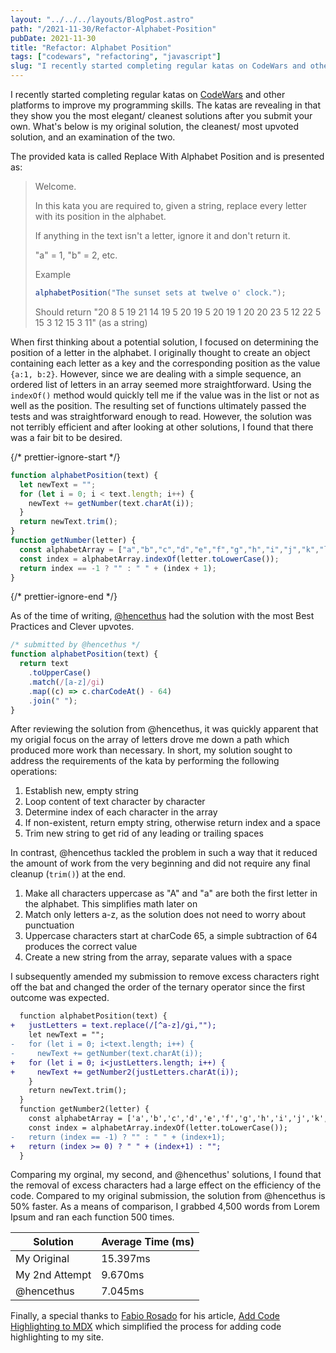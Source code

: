 ```yaml
---
layout: "../../../layouts/BlogPost.astro"
path: "/2021-11-30/Refactor-Alphabet-Position"
pubDate: 2021-11-30
title: "Refactor: Alphabet Position"
tags: ["codewars", "refactoring", "javascript"]
slug: "I recently started completing regular katas on CodeWars and other platforms to improve my programming skills. The katas are revealing in that they show you the most elegant/ cleanest solutions after you submit your own. What's below is my original solution, the cleanest/ most upvoted solution, and an examination of the two."
---
```


I recently started completing regular katas on [CodeWars](https://www.codewars.com/kata/546f922b54af40e1e90001da) and other platforms to improve my programming skills. The katas are revealing in that they show you the most elegant/ cleanest solutions after you submit your own. What's below is my original solution, the cleanest/ most upvoted solution, and an examination of the two.

The provided kata is called Replace With Alphabet Position and is presented as:

> Welcome.
>
> In this kata you are required to, given a string, replace every letter with its position in the alphabet.
>
> If anything in the text isn't a letter, ignore it and don't return it.
>
> "a" = 1, "b" = 2, etc.
>
> Example
>
> ```javascript
> alphabetPosition("The sunset sets at twelve o' clock.");
> ```
>
> Should return "20 8 5 19 21 14 19 5 20 19 5 20 19 1 20 20 23 5 12 22 5 15 3 12 15 3 11" (as a string)

When first thinking about a potential solution, I focused on determining the position of a letter in the alphabet. I originally thought to create an object containing each letter as a key and the corresponding position as the value `{a:1, b:2}`. However, since we are dealing with a simple sequence, an ordered list of letters in an array seemed more straightforward. Using the `indexOf()` method would quickly tell me if the value was in the list or not as well as the position. The resulting set of functions ultimately passed the tests and was straightforward enough to read. However, the solution was not terribly efficient and after looking at other solutions, I found that there was a fair bit to be desired.

{/* prettier-ignore-start */}
```javascript
function alphabetPosition(text) {
  let newText = "";
  for (let i = 0; i < text.length; i++) {
    newText += getNumber(text.charAt(i));
  }
  return newText.trim();
}
function getNumber(letter) {
  const alphabetArray = ["a","b","c","d","e","f","g","h","i","j","k","l","m","n","o","p","q","r","s","t","u","v","w","x","y","z"];
  const index = alphabetArray.indexOf(letter.toLowerCase());
  return index == -1 ? "" : " " + (index + 1);
}
```
{/* prettier-ignore-end */}

As of the time of writing, [@hencethus](https://www.codewars.com/users/hencethus) had the solution with the most Best Practices and Clever upvotes.

```javascript
/* submitted by @hencethus */
function alphabetPosition(text) {
  return text
    .toUpperCase()
    .match(/[a-z]/gi)
    .map((c) => c.charCodeAt() - 64)
    .join(" ");
}
```

After reviewing the solution from @hencethus, it was quickly apparent that my origial focus on the array of letters drove me down a path which produced more work than necessary. In short, my solution sought to address the requirements of the kata by performing the following operations:

1. Establish new, empty string
1. Loop content of text character by character
1. Determine index of each character in the array
1. If non-existent, return empty string, otherwise return index and a space
1. Trim new string to get rid of any leading or trailing spaces

In contrast, @hencethus tackled the problem in such a way that it reduced the amount of work from the very beginning and did not require any final cleanup (`trim()`) at the end.

1. Make all characters uppercase as "A" and "a" are both the first letter in the alphabet. This simplifies math later on
1. Match only letters a-z, as the solution does not need to worry about punctuation
1. Uppercase characters start at charCode 65, a simple subtraction of 64 produces the correct value
1. Create a new string from the array, separate values with a space

I subsequently amended my submission to remove excess characters right off the bat and changed the order of the ternary operator since the first outcome was expected.

```diff
  function alphabetPosition(text) {
+   justLetters = text.replace(/[^a-z]/gi,"");
    let newText = "";
-   for (let i = 0; i<text.length; i++) {
-     newText += getNumber(text.charAt(i));
+   for (let i = 0; i<justLetters.length; i++) {
+     newText += getNumber2(justLetters.charAt(i));
    }
    return newText.trim();
  }
  function getNumber2(letter) {
    const alphabetArray = ['a','b','c','d','e','f','g','h','i','j','k','l','m','n','o','p','q','r','s','t','u','v','w','x','y','z'];
    const index = alphabetArray.indexOf(letter.toLowerCase());
-   return (index == -1) ? "" : " " + (index+1);
+   return (index >= 0) ? " " + (index+1) : "";
  }
```

Comparing my orginal, my second, and @hencethus' solutions, I found that the removal of excess characters had a large effect on the efficiency of the code. Compared to my original submission, the solution from @hencethus is 50% faster. As a means of comparison, I grabbed 4,500 words from Lorem Ipsum and ran each function 500 times.

| Solution       | Average Time (ms) |
| -------------- | ----------------- |
| My Original    | 15.397ms          |
| My 2nd Attempt | 9.670ms           |
| @hencethus     | 7.045ms           |

Finally, a special thanks to [Fabio Rosado](https://fabiorosado.dev/) for his article, [Add Code Highlighting to MDX](https://fabiorosado.dev/blog/add-code-highlighting-to-mdx/) which simplified the process for adding code highlighting to my site.
